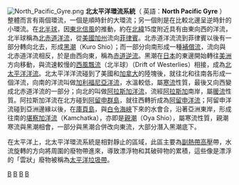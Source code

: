 {{Unreferenced |time=2021-01-16T05:34:05+00:00 }}
[[File:North_Pacific_Gyre.png|thumb]]
'''北太平洋環流系統'''（ 英語：'''North Pacific Gyre''' ） 整體而言有兩個環流，一個是順時針的大環流；另一個則是在比較北邊呈逆時針的小環流。在[[北半球|北半球]]，因[[東北信風|東北信風]]的推動，約在[[北緯|北緯]]15度附近具有由東向西的洋流，北半球稱為[[北赤道洋流|北赤道洋流]]，從[[美國|美國]][[加州|加州]]流向[[菲律賓|菲律賓]]。北赤道洋流流到菲律賓以後有一部分轉向北去，形成[[黑潮|黑潮]]（Kuro Shio）；而一部分向南形成一種[[補償流|補償流]]，流向與北赤道洋流相反，於是由西向東，稱為[[赤道逆流|赤道逆流]]。黑潮在[[日本|日本]]的東邊開始轉往[[美洲|美洲]]方向移動，與流速較慢的[[西風飄流|西風飄流]]（北半球）（Drift of Westerlies）相接，成為[[北太平洋洋流|北太平洋洋流]]。北太平洋洋流碰到了美國和[[加拿大|加拿大]]的陸塊後，就往北和往南各形成一個洋流，向南的洋流叫做[[加利福尼亞洋流|加利福尼亞洋流]]，水溫較低，屬[[寒流|寒流]]性質，最後又向西變成北赤道洋流的一部分；向北的叫做[[阿拉斯加洋流|阿拉斯加洋流]]，流經[[阿拉斯加|阿拉斯加]]南岸，屬[[暖流|暖流]]性質。阿拉斯加洋流在北方碰到[[阿留申群島|阿留申群島]]，就往西轉折成為[[阿留申洋流|阿留申洋流]]；阿留申洋流碰到亞洲邊緣以後，在[[庫頁島|庫頁島]]，與[[白令海峽|白令海峽]]下來的水會合，沿著亞洲東岸，形成往南的[[堪察加洋流|堪察加洋流]]（Kamchatka），亦即是[[親潮|親潮]]（Oya Shio），屬寒流性質，親潮寒流與黑潮相會，一部分與黑潮合併改向東流，大部分潛入黑潮底下。

在太平洋上，北太平洋環流系統是相對靜止的區域，此區主要為[[副熱帶高壓|副熱帶高壓]]帶，水流旋轉的方向將周圍的廢物帶進來，導致漂浮物和其破碎物的累積，這些像是漂浮的「雲狀」廢物被稱為[[太平洋垃圾帶|太平洋垃圾帶]]。

{{World Current}}
{{geo-stub}}
[[Category:洋流|B]]
[[Category:海洋學|B]]
[[Category:水文學|B]]
[[Category:地理學|B]]